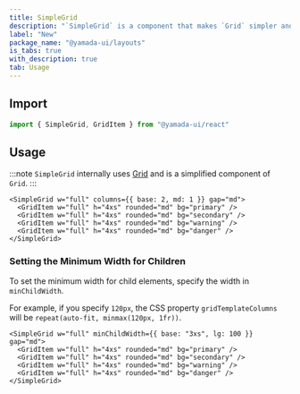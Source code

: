 ```yaml
---
title: SimpleGrid
description: "`SimpleGrid` is a component that makes `Grid` simpler and more user-friendly."
label: "New"
package_name: "@yamada-ui/layouts"
is_tabs: true
with_description: true
tab: Usage
---
```


## Import

```ts
import { SimpleGrid, GridItem } from "@yamada-ui/react"
```

## Usage

:::note
`SimpleGrid` internally uses [Grid](/components/layouts/grid) and is a simplified component of `Grid`.
:::

```tsx
<SimpleGrid w="full" columns={{ base: 2, md: 1 }} gap="md">
  <GridItem w="full" h="4xs" rounded="md" bg="primary" />
  <GridItem w="full" h="4xs" rounded="md" bg="secondary" />
  <GridItem w="full" h="4xs" rounded="md" bg="warning" />
  <GridItem w="full" h="4xs" rounded="md" bg="danger" />
</SimpleGrid>
```

### Setting the Minimum Width for Children

To set the minimum width for child elements, specify the width in `minChildWidth`.

For example, if you specify `120px`, the CSS property `gridTemplateColumns` will be `repeat(auto-fit, minmax(120px, 1fr))`.

```tsx
<SimpleGrid w="full" minChildWidth={{ base: "3xs", lg: 100 }} gap="md">
  <GridItem w="full" h="4xs" rounded="md" bg="primary" />
  <GridItem w="full" h="4xs" rounded="md" bg="secondary" />
  <GridItem w="full" h="4xs" rounded="md" bg="warning" />
  <GridItem w="full" h="4xs" rounded="md" bg="danger" />
</SimpleGrid>
```
